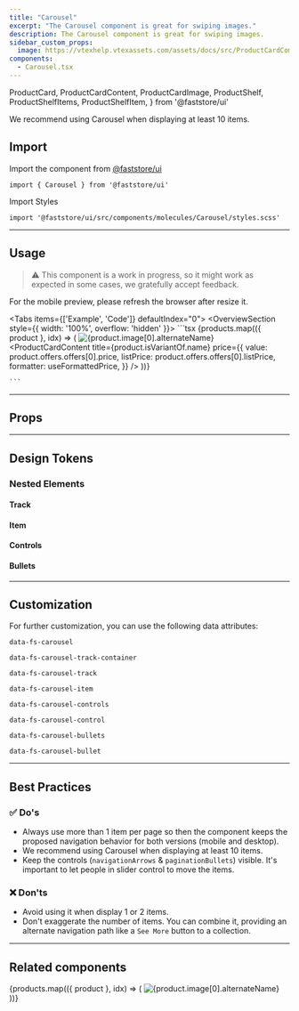 ```yaml
---
title: "Carousel"
excerpt: "The Carousel component is great for swiping images."
description: The Carousel component is great for swiping images.
sidebar_custom_props:
  image: https://vtexhelp.vtexassets.com/assets/docs/src/ProductCardComponent___e6502d57cf7e5bf247f86b64577d4141.png
components:
  - Carousel.tsx
---
```


  ProductCard,
  ProductCardContent,
  ProductCardImage,
  ProductShelf,
  ProductShelfItems,
  ProductShelfItem,
} from '@faststore/ui'



We recommend using Carousel when displaying at least 10 items.

## Import

Import the component from [@faststore/ui](/../docs/faststore/components-index)

```tsx
import { Carousel } from '@faststore/ui'
```

Import Styles

```tsx
import '@faststore/ui/src/components/molecules/Carousel/styles.scss'
```

---

## Usage

>⚠️ This component is a work in progress, so it might work as expected in some cases, we gratefully accept feedback.

For the mobile preview, please refresh the browser after resize it.

<Tabs items={['Example', 'Code']} defaultIndex="0">
  <Tab>
    <OverviewSection style={{ width: '100%', overflow: 'hidden' }}><CarouselUsage /></OverviewSection>
  </Tab>
  <Tab>
    ```tsx
    <Carousel
      itemsPerPage={3}
      variant="scroll"
      infiniteMode={false}
    >
      {products.map(({ product }, idx) => (
        <ProductCard key={idx}>
          <ProductCardImage>
            <img
              data-fs-image
              src={product.image[0].url}
              alt={product.image[0].alternateName}
            />
          </ProductCardImage>
          <ProductCardContent
            title={product.isVariantOf.name}
            price={{
              value: product.offers.offers[0].price,
              listPrice: product.offers.offers[0].listPrice,
              formatter: useFormattedPrice,
            }}
          />
        </ProductCard>
      ))}
    </Carousel>

    ```

  </Tab>
</Tabs>

---

## Props

<ComponentPropsSection component="Carousel" />

---

## Design Tokens

### Nested Elements

#### Track

<TokenTable>
  <TokenRow
    token="--fs-carousel-padding-mobile"
    value="0 var(--fs-grid-padding)"
  />
</TokenTable>
<TokenTable>
  <TokenRow
    token="--fs-carousel-padding-desktop"
    value="0 calc((100% - var(--fs-grid-max-width))/2) var(--fs-spacing-0)"
  />
</TokenTable>

#### Item

<TokenTable>
  <TokenRow token="--fs-carousel-item-width-mobile" value="60%" />
  <TokenRow token="--fs-carousel-item-width-tablet" value="14.2rem" />
  <TokenRow token="--fs-carousel-item-width-desktop" value="14.4rem" />
  <TokenRow
    token="--fs-carousel-item-margin-right"
    value="var(--fs-spacing-3)"
  />
</TokenTable>

#### Controls

<TokenTable>
  <TokenRow token="--fs-carousel-controls-width" value="3.125rem" />
  <TokenRow
    token="--fs-carousel-controls-height"
    value="var(--fs-carousel-controls-width)"
  />
  <TokenRow
    token="--fs-carousel-controls-bkg-color"
    value="var(--fs-color-neutral-0)"
    isColor
  />
  <TokenRow
    token="--fs-carousel-controls-border-radius"
    value="var(--fs-border-radius-circle)"
  />
  <TokenRow
    token="--fs-carousel-controls-box-shadow"
    value="var(--fs-shadow-darker)"
  />
  <TokenDivider />
  <TokenRow
    token="--fs-carousel-controls-control-left"
    value="var(--fs-spacing-4)"
  />
  <TokenRow
    token="--fs-carousel-controls-control-right"
    value="var(--fs-carousel-controls-control-left)"
  />
  <TokenRow
    token="--fs-carousel-controls-control-max-left"
    value="calc(-1 * var(--fs-spacing-11))"
  />
  <TokenRow
    token="--fs-carousel-controls-control-max-left"
    value="var(--fs-carousel-controls-control-max-left)"
  />
</TokenTable>

#### Bullets

<TokenTable>
  <TokenRow
    token="--fs-carousel-bullets-padding-top"
    value="var(--fs-carousel-controls-control-left)"
  />
  <TokenRow
    token="--fs-carousel-bullets-padding-left"
    value="var(--fs-spacing-3)"
  />
  <TokenRow
    token="--fs-carousel-bullets-padding-right"
    value="var(--fs-carousel-bullets-padding-left)"
  />
  <TokenRow
    token="--fs-carousel-bullets-column-gap-mobile"
    value="var(--fs-carousel-item-margin-right)"
  />
  <TokenRow
    token="--fs-carousel-bullets-column-gap-tablet"
    value="var(--fs-spacing-3)"
  />
  <TokenDivider />
  <TokenRow token="--fs-carousel-bullet-width-mobile" value="100%" />
  <TokenRow
    token="--fs-carousel-bullet-width-desktop"
    value="var(--fs-spacing-1)"
  />
  <TokenRow
    token="--fs-carousel-bullet-height-mobile"
    value="var(--fs-carousel-item-margin-right)"
  />
  <TokenRow
    token="--fs-carousel-bullet-height-desktop"
    value="var(--fs-carousel-bullet-width-desktop)"
  />
  <TokenRow
    token="--fs-carousel-bullet-bkg-color"
    value="var(--fs-color-neutral-3)"
    isColor
  />
  <TokenRow
    token="--fs-carousel-bullet-bkg-color-selected"
    value="var(--fs-color-main-4)"
    isColor
  />
  <TokenRow
    token="--fs-carousel-bullet-border-radius"
    value="var(--fs-carousel-controls-border-radius)"
  />
</TokenTable>

---

## Customization

For further customization, you can use the following data attributes:

`data-fs-carousel`

`data-fs-carousel-track-container`

`data-fs-carousel-track`

`data-fs-carousel-item`

`data-fs-carousel-controls`

`data-fs-carousel-control`

`data-fs-carousel-bullets`

`data-fs-carousel-bullet`

---

## Best Practices

### ✅ Do's

- Always use more than 1 item per page so then the component keeps the proposed navigation behavior for both versions (mobile and desktop).
- We recommend using Carousel when displaying at least 10 items.
- Keep the controls (`navigationArrows` & `paginationBullets`) visible. It's important to let people in slider control to move the items.

### ❌ Don'ts

- Avoid using it when display 1 or 2 items.
- Don't exaggerate the number of items. You can combine it, providing an alternate navigation path like a `See More` button to a collection.

---

## Related components

<SectionList grid="row">
  <SectionItem
    title="Product Shelf"
    description=" Displays a list of products to be used as a section on the store."
    actionPath="/docs/faststore/organisms-product-shelf"
  >
    <ProductShelf>
      <ProductShelfItems>
        {products.map(({ product }, idx) => (
          <ProductShelfItem>
            <ProductCard>
              <ProductCardImage>
                <img
                  data-fs-image
                  src={product.image[0].url}
                  alt={product.image[0].alternateName}
                />
              </ProductCardImage>
              <ProductCardContent
                title={product.isVariantOf.name}
                price={{
                  value: product.offers.offers[0].price,
                  listPrice: product.offers.offers[0].listPrice,
                  formatter: useFormattedPrice,
                }}
              />
            </ProductCard>
          </ProductShelfItem>
        ))}
      </ProductShelfItems>
    </ProductShelf>
  </SectionItem>
</SectionList>
